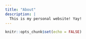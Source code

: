 ```yaml
---
title: "About"
description: |
  This is my personal website! Yay!
---
```


```r
knitr::opts_chunk$set(echo = FALSE)
```

